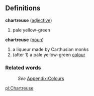==Definitions==
;'''chartreuse ''' ([[adjective]])
#pale yellow-green
;'''chartreuse ''' ([[noun]])
#a liqueur made by Carthusian monks
#(after 1) a pale yellow-green [[color|colour]]
===Related words===
:''See'' [[Wiktionary_Appendix:Colours|Appendix:Colours]]

[[pl:Chartreuse]]